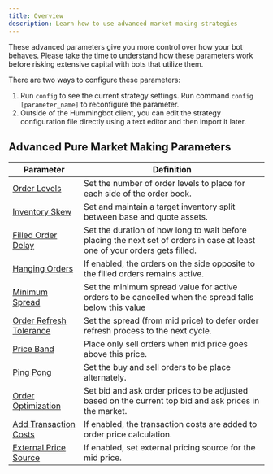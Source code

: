 ```yaml
---
title: Overview
description: Learn how to use advanced market making strategies
---
```


These advanced parameters give you more control over how your bot behaves. Please take the time to understand how these parameters work before risking extensive capital with bots that utilize them.

There are two ways to configure these parameters:

1. Run `config` to see the current strategy settings. Run command `config [parameter_name]` to reconfigure the parameter.
2. Outside of the Hummingbot client, you can edit the strategy configuration file directly using a text editor and then import it later.

## Advanced Pure Market Making Parameters

| Parameter                                            | Definition                                                                                                                  |
| ---------------------------------------------------- | --------------------------------------------------------------------------------------------------------------------------- |
| [Order Levels](./order-levels)                       | Set the number of order levels to place for each side of the order book.                                                    |
| [Inventory Skew](./inventory-skew)                   | Set and maintain a target inventory split between base and quote assets.                                                    |
| [Filled Order Delay](./filled-order-delay)           | Set the duration of how long to wait before placing the next set of orders in case at least one of your orders gets filled. |
| [Hanging Orders](./hanging-orders)                   | If enabled, the orders on the side opposite to the filled orders remains active.                                            |
| [Minimum Spread](./minimum-spread)                   | Set the minimum spread value for active orders to be cancelled when the spread falls below this value                       |
| [Order Refresh Tolerance](./order-refresh-tolerance) | Set the spread (from mid price) to defer order refresh process to the next cycle.                                           |
| [Price Band](./price-band)                           | Place only sell orders when mid price goes above this price.                                                                |
| [Ping Pong](./ping-pong)                             | Set the buy and sell orders to be place alternately.                                                                        |
| [Order Optimization](./order-optimization)           | Set bid and ask order prices to be adjusted based on the current top bid and ask prices in the market.                      |
| [Add Transaction Costs](./add-transaction-costs)     | If enabled, the transaction costs are added to order price calculation.                                                     |
| [External Price Source](./price-source)              | If enabled, set external pricing source for the mid price.                                                                  |
